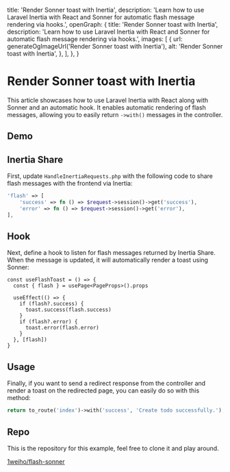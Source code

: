 
  title: 'Render Sonner toast with Inertia',
  description:
    'Learn how to use Laravel Inertia with React and Sonner for automatic flash message rendering via hooks.',
  openGraph: {
    title: 'Render Sonner toast with Inertia',
    description:
      'Learn how to use Laravel Inertia with React and Sonner for automatic flash message rendering via hooks.',
    images: [
      {
        url: generateOgImageUrl('Render Sonner toast with Inertia'),
        alt: 'Render Sonner toast with Inertia',
      },
    ],
  },
}

# Render Sonner toast with Inertia

This article showcases how to use Laravel Inertia with React along with Sonner and an automatic hook.
It enables automatic rendering of flash messages, allowing you to easily return `->with()` messages in the controller.

## Demo

<VideoPlayer src="https://github.com/user-attachments/assets/ea74ed93-4be3-48c0-a8fd-8dbbcff88957" />

## Inertia Share

First, update `HandleInertiaRequests.php` with the following code to share flash messages with the frontend via Inertia:

```php
'flash' => [
    'success' => fn () => $request->session()->get('success'),
    'error' => fn () => $request->session()->get('error'),
],
```

## Hook

Next, define a hook to listen for flash messages returned by Inertia Share. When the message is updated, it will automatically render a toast using Sonner:

```tsx
const useFlashToast = () => {
  const { flash } = usePage<PageProps>().props

  useEffect(() => {
    if (flash?.success) {
      toast.success(flash.success)
    }
    if (flash?.error) {
      toast.error(flash.error)
    }
  }, [flash])
}
```

## Usage

Finally, if you want to send a redirect response from the controller and render a toast on the redirected page, you can easily do so with this method:

```php
return to_route('index')->with('success', 'Create todo successfully.');
```

## Repo

This is the repository for this example, feel free to clone it and play around.

[1weiho/flash-sonner](https://github.com/1weiho/flash-sonner)
